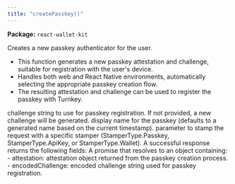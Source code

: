 ```yaml
---
title: "createPasskey()"
---
```



<p><strong>Package:</strong> <code>react-wallet-kit</code></p>

<H3Bordered text="Overview" />

Creates a new passkey authenticator for the user.

<ul>
  <li>This function generates a new passkey attestation and challenge, suitable for registration with the user's device.</li>
  <li>Handles both web and React Native environments, automatically selecting the appropriate passkey creation flow.</li>
  <li>The resulting attestation and challenge can be used to register the passkey with Turnkey.</li>
</ul>

<H3Bordered text="Parameters" />

<ParamField body="params" type='object' required={false} path="params" >
  <Expandable title="params details">
    <NestedParam parentKey="params" childKey="challenge" type='string' required={false}>
challenge string to use for passkey registration. If not provided, a new challenge will be generated.
</NestedParam>
    <NestedParam parentKey="params" childKey="name" type='string' required={false}>
display name for the passkey (defaults to a generated name based on the current timestamp).
</NestedParam>
    <NestedParam parentKey="params" childKey="stampWith" type='StamperType' required={false}>
parameter to stamp the request with a specific stamper (StamperType.Passkey, StamperType.ApiKey, or StamperType.Wallet).
</NestedParam>
  </Expandable>
</ParamField>

<H3Bordered text="Response" />
A successful response returns the following fields:

<ResponseField name="returns" type="object" required={true}>
  A promise that resolves to an object containing:
  - attestation: attestation object returned from the passkey creation process.
  - encodedChallenge: encoded challenge string used for passkey registration.
  <Expandable title="return details">
    <NestedParam parentKey="returns" childKey="attestation" type='v1Attestation' required={true}></NestedParam>
    <NestedParam parentKey="returns" childKey="encodedChallenge" type='string' required={true}></NestedParam>
  </Expandable>
</ResponseField>
